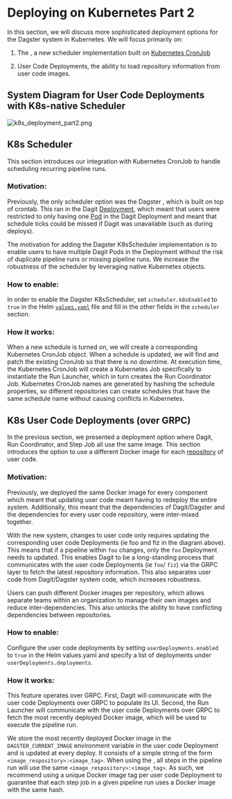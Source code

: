 
<DynamicMetaTags
  title="Deploying on Kubernetes Part 2 | Dagster"
  description="Dagster is a system for building modern data applications."
/>

# Deploying on Kubernetes Part 2

In this section, we will discuss more sophisticated deployment options for the Dagster system in
Kubernetes. We will focus primarily on:

1. The <PyObject module="dagster_k8s" object="K8sScheduler" />, a new scheduler implementation
   built on [Kubernetes CronJob](https://kubernetes.io/docs/concepts/workloads/controllers/cron-jobs/)

2. User Code Deployments, the ability to load repository information from user code images.

## System Diagram for User Code Deployments with K8s-native Scheduler

<!-- https://excalidraw.com/#json=5741885649846272,DNK-soPQM7CA8G7gdCmZpg -->

![k8s_deployment_part2.png](/assets/images/deploying/k8s_deployment_part2.png)

## K8s Scheduler
This section introduces our integration with Kubernetes CronJob to handle scheduling recurring
pipeline runs.

### Motivation:
Previously, the only scheduler option was the Dagster <PyObject
module="dagster_cron.cron_scheduler" object="SystemCronScheduler" />, which is built on top of
crontab. This ran in the Dagit [Deployment](https://kubernetes.io/docs/concepts/workloads/controllers/deployment/),
which meant that users were restricted to only having one [Pod](https://kubernetes.io/docs/concepts/workloads/pods/)
in the Dagit Deployment and meant that schedule ticks could be missed if Dagit was unavailable (such as
during deploys).

The motivation for adding the Dagster K8sScheduler implementation is to enable users to have
multiple Dagit Pods in the Deployment without the risk of duplicate pipeline runs or missing pipeline runs.
We increase the robustness of the scheduler by leveraging native Kubernetes objects.

### How to enable:
In order to enable the Dagster K8sScheduler, set `scheduler.k8sEnabled` to `true` in the Helm
[`values.yaml`](https://github.com/dagster-io/dagster/blob/master/python_modules/libraries/dagster-k8s/helm/dagster/values.yaml)
file and fill in the other fields in the `scheduler` section.

### How it works:
When a new schedule is turned on, we will create a corresponding Kubernetes CronJob object. When a
schedule is updated, we will find and patch the existing CronJob so that there is no downtime. At
execution time, the Kubernetes CronJob will create a Kubernetes Job specifically to instantiate
the Run Launcher, which in turn creates the Run Coordinator Job.  Kubernetes CronJob names are generated by
hashing the schedule properties, so different repositories can create schedules that have the same
schedule name without causing conflicts in Kubernetes.

## K8s User Code Deployments (over GRPC)

In the previous section, we presented a deployment option where Dagit, Run Coordinator, and
Step Job all use the same image.  This section introduces the option to use a different Docker
image for each [repository](https://docs.dagster.io/overview/repositories-workspaces/repositories#main) of user code.

### Motivation:
Previously, we deployed the same Docker image for every component which meant that updating user code
meant having to redeploy the entire system. Additionally, this meant that the dependencies of
Dagit/Dagster and the dependencies for every user code repository, were inter-mixed together.

With the new system, changes to user code only requires updating the corresponding user code Deployments
(ie foo and fiz in the diagram above). This means that if a pipeline within `foo` changes, only the
`foo` Deployment needs to updated. This enables Dagit to be a long-standing process that
communicates with the user code Deployments (ie `foo`/ `fiz`) via the GRPC layer to fetch the latest
repository information. This also separates user code from Dagit/Dagster system code, which
increases robustness.

Users can push different Docker images per repository, which allows separate teams within an
organization to manage their own images and reduce inter-dependencies. This also unlocks the ability to
have conflicting dependencies between repositories.

### How to enable:
Configure the user code deployments by setting `userDeployments.enabled` to `true` in the Helm
values.yaml and specify a list of deployments under `userDeployments.deployments`.

### How it works:
This feature operates over GRPC. First, Dagit will communicate with the user code Deployments over
GRPC to populate its UI.  Second, the Run Launcher will communicate with the user code Deployments
over GRPC to fetch the most recently deployed Docker image, which will be used to execute the pipeline run.

We store the most recently deployed Docker image in the `DAGSTER_CURRENT_IMAGE` environment variable in
the user code Deployment and is updated at every deploy. It consists of a simple string of the form
`<image_respository>:<image_tag>`. When using the <PyObject module="dagster_celery_k8s" object="CeleryK8sRunLauncher" />,
all steps in the pipeline run will use the same `<image_respository>:<image_tag>`. As such, we
recommend using a unique Docker image tag per user code Deployment to guarantee that each step job in
a given pipeline run uses a Docker image with the same hash.
